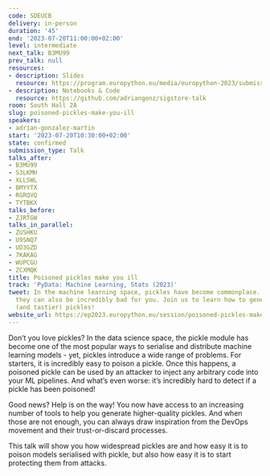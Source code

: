 ```yaml
---
code: SDEUCB
delivery: in-person
duration: '45'
end: '2023-07-20T11:00:00+02:00'
level: intermediate
next_talk: B3MU99
prev_talk: null
resources:
- description: Slides
  resource: https://program.europython.eu/media/europython-2023/submissions/SDEUCB/resources/EuroPython_2023_Poisoned_pickles_make_you_i_g3TMZgG.pdf
- description: Notebooks & Code
  resource: https://github.com/adriangonz/sigstore-talk
room: South Hall 2A
slug: poisoned-pickles-make-you-ill
speakers:
- adrian-gonzalez-martin
start: '2023-07-20T10:30:00+02:00'
state: confirmed
submission_type: Talk
talks_after:
- B3MU99
- S3LKMH
- XLLSWL
- BMYYTX
- RGRQVQ
- TYTBKX
talks_before:
- ZJRTGW
talks_in_parallel:
- ZUSHKU
- U9SNQ7
- UD3GZD
- 7KAKAG
- WUPCGU
- ZCXMQK
title: Poisoned pickles make you ill
track: 'PyData: Machine Learning, Stats (2023)'
tweet: In the machine learning space, pickles have become commonplace. While useful,
  they can also be incredibly bad for you. Join us to learn how to generate safer
  (and tastier) pickles!
website_url: https://ep2023.europython.eu/session/poisoned-pickles-make-you-ill
---
```


Don’t you love pickles? In the data science space, the pickle module has become one of the most popular ways to serialise and distribute machine learning models - yet, pickles introduce a wide range of problems. For starters, it is incredibly easy to poison a pickle. Once this happens, a poisoned pickle can be used by an attacker to inject any arbitrary code into your ML pipelines. And what’s even worse: it’s incredibly hard to detect if a pickle has been poisoned!

Good news? Help is on the way! You now have access to an increasing number of tools to help you generate higher-quality pickles. And when those are not enough, you can always draw inspiration from the DevOps movement and their trust-or-discard processes.

This talk will show you how widespread pickles are and how easy it is to poison models serialised with pickle, but also how easy it is to start protecting them from attacks.